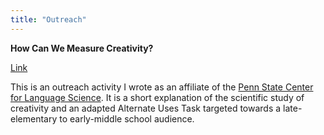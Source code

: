 ```yaml
---
title: "Outreach"
---
```


**How Can We Measure Creativity?**

[Link](https://sites.psu.edu/linguisticexperiments/measuring-creativity/)

This is an outreach activity I wrote as an affiliate of the [Penn State Center for Language Science](https://cls.la.psu.edu/). It is a short explanation of the scientific study of creativity and an adapted Alternate Uses Task targeted towards a late-elementary to early-middle school audience. 

